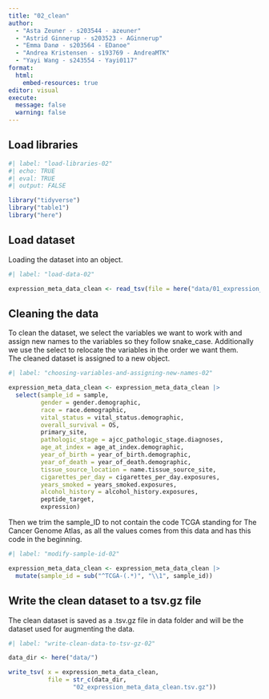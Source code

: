 ```yaml
---
title: "02_clean"
author: 
  - "Asta Zeuner - s203544 - azeuner"
  - "Astrid Ginnerup - s203523 - AGinnerup"
  - "Emma Danø - s203564 - EDanoe"
  - "Andrea Kristensen - s193769 - AndreaMTK"
  - "Yayi Wang - s243554 - Yayi0117"
format: 
  html: 
    embed-resources: true
editor: visual
execute: 
  message: false
  warning: false
---
```


## Load libraries

```r
#| label: "load-libraries-02" 
#| echo: TRUE
#| eval: TRUE 
#| output: FALSE  

library("tidyverse")
library("table1")
library("here")
```

## Load dataset

Loading the dataset into an object.

```r
#| label: "load-data-02" 

expression_meta_data_clean <- read_tsv(file = here("data/01_expression_meta_data_load.tsv.gz"))

```

## Cleaning the data

To clean the dataset, we select the variables we want to work with and assign new names to the variables so they follow snake_case. Additionally we use the select to relocate the variables in the order we want them. \
The cleaned dataset is assigned to a new object.

```r
#| label: "choosing-variables-and-assigning-new-names-02"

expression_meta_data_clean <- expression_meta_data_clean |> 
  select(sample_id = sample,
         gender = gender.demographic,
         race = race.demographic,
         vital_status = vital_status.demographic,
         overall_survival = OS,
         primary_site,
         pathologic_stage = ajcc_pathologic_stage.diagnoses,
         age_at_index = age_at_index.demographic,
         year_of_birth = year_of_birth.demographic,
         year_of_death = year_of_death.demographic,
         tissue_source_location = name.tissue_source_site,
         cigarettes_per_day = cigarettes_per_day.exposures,
         years_smoked = years_smoked.exposures,
         alcohol_history = alcohol_history.exposures,
         peptide_target,
         expression)

```

Then we trim the sample_ID to not contain the code TCGA standing for The Cancer Genome Atlas, as all the values comes from this data and has this code in the beginning.

```r
#| label: "modify-sample-id-02"

expression_meta_data_clean <- expression_meta_data_clean |> 
  mutate(sample_id = sub("^TCGA-(.*)", "\\1", sample_id))

```

## Write the clean dataset to a tsv.gz file

The clean dataset is saved as a .tsv.gz file in data folder and will be the dataset used for augmenting the data.

```r
#| label: "write-clean-data-to-tsv-gz-02"

data_dir <- here("data/")

write_tsv( x = expression_meta_data_clean,
           file = str_c(data_dir, 
                  "02_expression_meta_data_clean.tsv.gz"))

```

